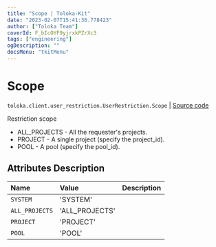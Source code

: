 ```yaml
---
title: "Scope | Toloka-Kit"
date: "2023-02-07T15:41:36.778423"
author: ["Toloka Team"]
coverId: F_bIcOYF9yjrxkPZrXc3
tags: ["engineering"]
ogDescription: ""
docsMenu: "tkitMenu"
---
```


# Scope
`toloka.client.user_restriction.UserRestriction.Scope` | [Source code](https://github.com/Toloka/toloka-kit/blob/v1.1.3/src/client/user_restriction.py#L56)

Restriction scope

* ALL_PROJECTS - All the requester's projects.
* PROJECT - A single project (specify the project_id).
* POOL - A pool (specify the pool_id).

## Attributes Description

| Name | Value | Description |
| :------| :-----------| :----------| 
`SYSTEM`|'SYSTEM'|
`ALL_PROJECTS`|'ALL_PROJECTS'|
`PROJECT`|'PROJECT'|
`POOL`|'POOL'|
